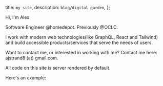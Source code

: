   title: `my site`,
  description: `blog/digital garden`,
};


<Name>Hi, I'm Alex</Name>

Software Engineer @homedepot. Previously @OCLC.

I work with modern web technologies(like GraphQL, React and Tailwind) and build
accessible products/services that serve the needs of users.

Want to contact me, or interested in working with me?
Contact me here: ajstrand8 (at) gmail.com.


<Resume />

All code on this site is server rendered by default.

Here's an example:


<Island componentName="Example" islandTag="span">
  <Example
    buttonText="this button can be clicked"
    text="the button has been clicked"
  />
</Island>
